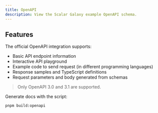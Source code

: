 ```yaml
---
title: OpenAPI
description: View the Scalar Galaxy example OpenAPI schema.
---
```


## Features

The official OpenAPI integration supports:

- Basic API endpoint information
- Interactive API playground
- Example code to send request (in different programming languages)
- Response samples and TypeScript definitions
- Request parameters and body generated from schemas

> Only OpenAPI 3.0 and 3.1 are supported.

Generate docs with the script:

```bash
pnpm build:openapi
```
